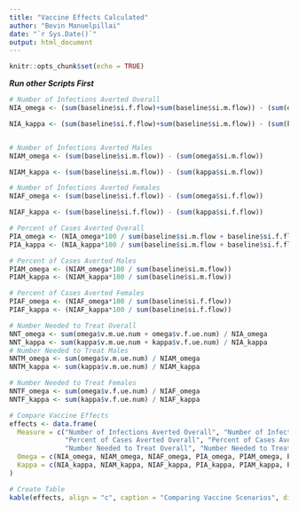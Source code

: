 ```yaml
---
title: "Vaccine Effects Calculated"
author: "Bevin Manuelpillai"
date: "`r Sys.Date()`"
output: html_document
---
```


```r
knitr::opts_chunk$set(echo = TRUE)
```

***Run other Scripts First***
```r
# Number of Infections Averted Overall
NIA_omega <- (sum(baseline$si.f.flow)+sum(baseline$si.m.flow)) - (sum(omega$si.f.flow)+sum(omega$si.m.flow))

NIA_kappa <- (sum(baseline$si.f.flow)+sum(baseline$si.m.flow)) - (sum(kappa$si.f.flow)+sum(kappa$si.m.flow))


# Number of Infections Averted Males
NIAM_omega <- (sum(baseline$si.m.flow)) - (sum(omega$si.m.flow))

NIAM_kappa <- (sum(baseline$si.m.flow)) - (sum(kappa$si.m.flow))

# Number of Infections Averted Females
NIAF_omega <- (sum(baseline$si.f.flow)) - (sum(omega$si.f.flow))

NIAF_kappa <- (sum(baseline$si.f.flow)) - (sum(kappa$si.f.flow))
```

```r
# Percent of Cases Averted Overall
PIA_omega <- (NIA_omega*100 / sum(baseline$si.m.flow + baseline$si.f.flow))
PIA_kappa <- (NIA_kappa*100 / sum(baseline$si.m.flow + baseline$si.f.flow))

# Percent of Cases Averted Males
PIAM_omega <- (NIAM_omega*100 / sum(baseline$si.m.flow))
PIAM_kappa <- (NIAM_kappa*100 / sum(baseline$si.m.flow))

# Percent of Cases Averted Females
PIAF_omega <- (NIAF_omega*100 / sum(baseline$si.f.flow))
PIAF_kappa <- (NIAF_kappa*100 / sum(baseline$si.f.flow))
```

```r
# Number Needed to Treat Overall
NNT_omega <- sum(omega$v.m.ue.num + omega$v.f.ue.num) / NIA_omega
NNT_kappa <- sum(kappa$v.m.ue.num + kappa$v.f.ue.num) / NIA_kappa
# Number Needed to Treat Males
NNTM_omega <- sum(omega$v.m.ue.num) / NIAM_omega
NNTM_kappa <- sum(kappa$v.m.ue.num) / NIAM_kappa

# Number Needed to Treat Females
NNTF_omega <- sum(omega$v.f.ue.num) / NIAF_omega
NNTF_kappa <- sum(kappa$v.f.ue.num) / NIAF_kappa
```

```r
# Compare Vaccine Effects
effects <- data.frame(
  Measure = c("Number of Infections Averted Overall", "Number of Infections Averted Males", "Number of Infections Averted Females",
              "Percent of Cases Averted Overall", "Percent of Cases Averted Males", "Percent of Cases Averted Females",
              "Number Needed to Treat Overall", "Number Needed to Treat Males", "Number Needed to Treat Females"),
  Omega = c(NIA_omega, NIAM_omega, NIAF_omega, PIA_omega, PIAM_omega, PIAF_omega, NNT_omega, NNTM_omega, NNTF_omega),
  Kappa = c(NIA_kappa, NIAM_kappa, NIAF_kappa, PIA_kappa, PIAM_kappa, PIAF_kappa, NNT_kappa, NNTM_kappa, NNTF_kappa)
)

# Create Table
kable(effects, align = "c", caption = "Comparing Vaccine Scenarios", digits = 2)
```


